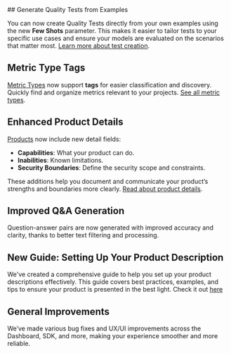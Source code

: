 <Update label="2025-06-23" description="Quality Test Generation, Metric Tags, and Product Details">
## Generate Quality Tests from Examples

You can now create Quality Tests directly from your own examples using the new **Few Shots** parameter. This makes it easier to tailor tests to your specific use cases and ensure your models are evaluated on the scenarios that matter most. [Learn more about test creation](/sdk/api/test/create).

## Metric Type Tags

[Metric Types](/concepts/metric-type) now support **tags** for easier classification and discovery. Quickly find and organize metrics relevant to your projects. [See all metric types](/concepts/metric-type).

## Enhanced Product Details

[Products](/concepts/product) now include new detail fields:
- **Capabilities**: What your product can do.
- **Inabilities**: Known limitations.
- **Security Boundaries**: Define the security scope and constraints.

These additions help you document and communicate your product’s strengths and boundaries more clearly. [Read about product details](/concepts/product).

## Improved Q&A Generation
Question-answer pairs are now generated with improved accuracy and clarity, thanks to better text filtering and processing.

## New Guide: Setting Up Your Product Description
We've created a comprehensive guide to help you set up your product descriptions effectively. This guide covers best practices, examples, and tips to ensure your product is presented in the best light.
Check it out [here](https://docs.galtea.ai/sdk/examples/create-product-description)

## General Improvements

We’ve made various bug fixes and UX/UI improvements across the Dashboard, SDK, and more, making your experience smoother and more reliable.
</Update>
